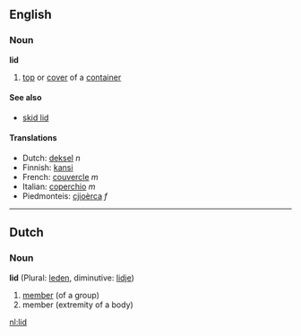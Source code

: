 ==English==
===Noun===
'''lid'''

#[[top]] or [[cover]] of a [[container]]

====See also====
*[[skid lid]]

====Translations====
*Dutch: [[deksel]] ''n''
*Finnish: [[kansi]]
*French: [[couvercle]] ''m''
*Italian: [[coperchio]] ''m''
*Piedmonteis: [[cjioèrca]] ''f''

----

==Dutch==
===Noun===
'''lid''' (Plural: [[leden]], diminutive: [[lidje]])

# [[member]] (of a group)
# member (extremity of a body)

[[nl:lid]]